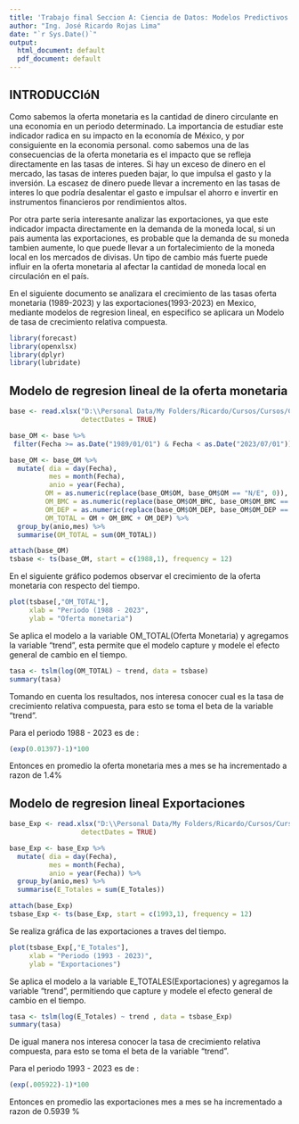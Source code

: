 ```yaml
---
title: 'Trabajo final Seccion A: Ciencia de Datos: Modelos Predictivos I'
author: "Ing. José Ricardo Rojas Lima"
date: "`r Sys.Date()`"
output:
  html_document: default
  pdf_document: default
---
```


## INTRODUCCIóN

Como sabemos la oferta monetaria es la cantidad de dinero circulante en una economia en un periodo determinado. La importancia de estudiar este indicador radica en su impacto en la economía de México, y por consiguiente en la economia personal. como sabemos una de las consecuencias de la oferta monetaria es el impacto que se refleja directamente en las tasas de interes. Si hay un exceso de dinero en el mercado, las tasas de interes pueden bajar, lo que impulsa el gasto y la inversión. La escasez de dinero puede llevar a incremento en las tasas de interes lo que podría desalentar el gasto e impulsar el ahorro e invertir en instrumentos financieros por rendimientos altos.

Por otra parte seria interesante analizar las exportaciones, ya que este indicador impacta directamente en la demanda de la moneda local, si un pais aumenta las exportaciones, es probable que la demanda de su moneda tambien aumente, lo que puede llevar a un fortalecimiento de la moneda local en los mercados de divisas. Un tipo de cambio más fuerte puede influir en la oferta monetaria al afectar la cantidad de moneda local en circulación en el país.

En el siguiente documento se analizara el crecimiento de las tasas oferta monetaria (1989-2023) y las exportaciones(1993-2023) en Mexico, mediante modelos de regresion lineal, en especifico se aplicara un Modelo de tasa de crecimiento relativa compuesta.

```r

library(forecast)
library(openxlsx)
library(dplyr)
library(lubridate)
```

## Modelo de regresion lineal de la oferta monetaria

```r
base <- read.xlsx("D:\\Personal Data/My Folders/Ricardo/Cursos/Cursos/Ciencia de datos/Modulos/Modulo 3/21 Introduccion a modelos estadisticos para prediccion/Ejercicios FTVM/Indicadores Externos/Oferta monetaria BANXICO.xlsx",
                  detectDates = TRUE)

base_OM <- base %>% 
 filter(Fecha >= as.Date("1989/01/01") & Fecha < as.Date("2023/07/01")) 

base_OM <- base_OM %>% 
  mutate( dia = day(Fecha),
          mes = month(Fecha),
          anio = year(Fecha),
         OM = as.numeric(replace(base_OM$OM, base_OM$OM == "N/E", 0)),
         OM_BMC = as.numeric(replace(base_OM$OM_BMC, base_OM$OM_BMC == "N/E", 0)),
         OM_DEP = as.numeric(replace(base_OM$OM_DEP, base_OM$OM_DEP == "N/E", 0)),
         OM_TOTAL = OM + OM_BMC + OM_DEP) %>% 
  group_by(anio,mes) %>% 
  summarise(OM_TOTAL = sum(OM_TOTAL))

attach(base_OM)
tsbase <- ts(base_OM, start = c(1988,1), frequency = 12)

```

En el siguiente gráfico podemos observar el crecimiento de la oferta monetaria con respecto del tiempo.

```r

plot(tsbase[,"OM_TOTAL"],
     xlab = "Periodo (1988 - 2023",
     ylab = "Oferta monetaria")
```

Se aplica el modelo a la variable OM_TOTAL(Oferta Monetaria) y agregamos la variable "trend", esta permite que el modelo capture y modele el efecto general de cambio en el tiempo.

```r

tasa <- tslm(log(OM_TOTAL) ~ trend, data = tsbase) 
summary(tasa)
```

Tomando en cuenta los resultados, nos interesa conocer cual es la tasa de crecimiento relativa compuesta, para esto se toma el beta de la variable "trend". 

Para el periodo 1988 - 2023 es de :

```r

(exp(0.01397)-1)*100

```

Entonces en promedio la oferta monetaria mes a mes se ha incrementado a razon de 1.4%


## Modelo de regresion lineal Exportaciones

```r
base_Exp <- read.xlsx("D:\\Personal Data/My Folders/Ricardo/Cursos/Cursos/Ciencia de datos/Modulos/Modulo 3/21 Introduccion a modelos estadisticos para prediccion/Ejercicios FTVM/Indicadores Externos/Exportaciones BANXICO.xlsx",
                  detectDates = TRUE)

base_Exp <- base_Exp %>% 
  mutate( dia = day(Fecha),
          mes = month(Fecha),
          anio = year(Fecha)) %>% 
  group_by(anio,mes) %>% 
  summarise(E_Totales = sum(E_Totales))

attach(base_Exp)
tsbase_Exp <- ts(base_Exp, start = c(1993,1), frequency = 12) 

```

Se realiza gráfica de las exportaciones a traves del tiempo.

```r
  
 
plot(tsbase_Exp[,"E_Totales"],
     xlab = "Periodo (1993 - 2023)",
     ylab = "Exportaciones")

```

Se aplica el modelo a la variable E_TOTALES(Exportaciones) y agregamos la variable "trend", permitiendo que capture y modele el efecto general de cambio en el tiempo.

```r

tasa <- tslm(log(E_Totales) ~ trend , data = tsbase_Exp) 
summary(tasa)

```

De igual manera nos interesa conocer la tasa de crecimiento relativa compuesta, para esto se toma el beta de la variable "trend". 

Para el periodo 1993 - 2023 es de :

```r

(exp(.005922)-1)*100

```

Entonces en promedio las exportaciones mes a mes se ha incrementado a razon de 0.5939 %
